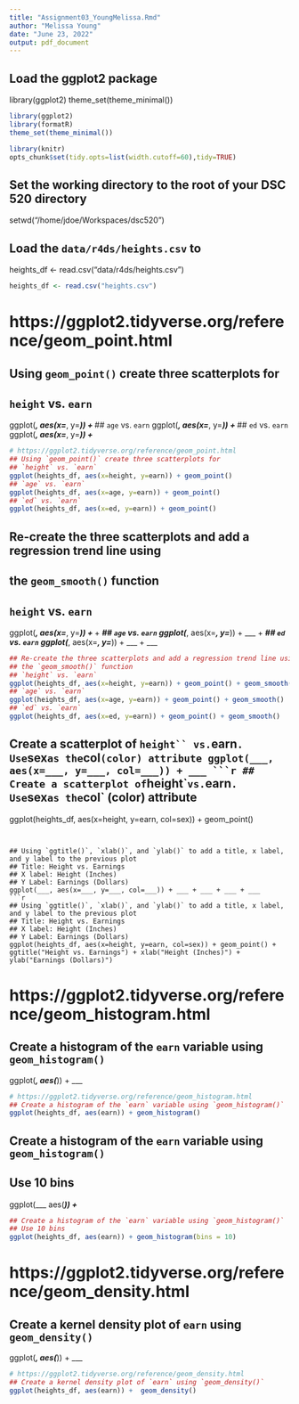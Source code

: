 ---
title: "Assignment03_YoungMelissa.Rmd"
author: "Melissa Young"
date: "June 23, 2022"
output: pdf_document
---


## Load the ggplot2 package
library(ggplot2)
theme_set(theme_minimal())
```{r}
library(ggplot2)
library(formatR)
theme_set(theme_minimal())
```
```{r, echo = F}
library(knitr)
opts_chunk$set(tidy.opts=list(width.cutoff=60),tidy=TRUE)
```

## Set the working directory to the root of your DSC 520 directory
setwd("/home/jdoe/Workspaces/dsc520")

## Load the `data/r4ds/heights.csv` to
heights_df <- read.csv("data/r4ds/heights.csv")
```{r}
heights_df <- read.csv("heights.csv")
```

# https://ggplot2.tidyverse.org/reference/geom_point.html
## Using `geom_point()` create three scatterplots for
## `height` vs. `earn`
ggplot(___, aes(x=___, y=___)) + ___
## `age` vs. `earn`
ggplot(___, aes(x=___, y=___)) + ___
## `ed` vs. `earn`
ggplot(___, aes(x=___, y=___)) + ___
```{r}
# https://ggplot2.tidyverse.org/reference/geom_point.html
## Using `geom_point()` create three scatterplots for
## `height` vs. `earn`
ggplot(heights_df, aes(x=height, y=earn)) + geom_point()
## `age` vs. `earn`
ggplot(heights_df, aes(x=age, y=earn)) + geom_point()
## `ed` vs. `earn`
ggplot(heights_df, aes(x=ed, y=earn)) + geom_point()
```


## Re-create the three scatterplots and add a regression trend line using
## the `geom_smooth()` function
## `height` vs. `earn`
ggplot(___, aes(x=___, y=___)) + ___ + ___
## `age` vs. `earn`
ggplot(___, aes(x=___, y=___)) + ___ + ___
## `ed` vs. `earn`
ggplot(___, aes(x=___, y=___)) + ___ + ___
```{r}
## Re-create the three scatterplots and add a regression trend line using
## the `geom_smooth()` function
## `height` vs. `earn`
ggplot(heights_df, aes(x=height, y=earn)) + geom_point() + geom_smooth()
## `age` vs. `earn`
ggplot(heights_df, aes(x=age, y=earn)) + geom_point() + geom_smooth()
## `ed` vs. `earn`
ggplot(heights_df, aes(x=ed, y=earn)) + geom_point() + geom_smooth()
```

## Create a scatterplot of `height`` vs. `earn`.  Use `sex` as the `col` (color) attribute
ggplot(___, aes(x=___, y=___, col=___)) + ___
```{r}
## Create a scatterplot of `height`` vs. `earn`.  Use `sex` as the `col` (color) attribute
ggplot(heights_df, aes(x=height, y=earn, col=sex)) + geom_point()
```


## Using `ggtitle()`, `xlab()`, and `ylab()` to add a title, x label, and y label to the previous plot
## Title: Height vs. Earnings
## X label: Height (Inches)
## Y Label: Earnings (Dollars)
ggplot(___, aes(x=___, y=___, col=___)) + ___ + ___ + ___ + ___
```{r}
## Using `ggtitle()`, `xlab()`, and `ylab()` to add a title, x label, and y label to the previous plot
## Title: Height vs. Earnings
## X label: Height (Inches)
## Y Label: Earnings (Dollars)
ggplot(heights_df, aes(x=height, y=earn, col=sex)) + geom_point() + ggtitle("Height vs. Earnings") + xlab("Height (Inches)") + ylab("Earnings (Dollars)")
```


# https://ggplot2.tidyverse.org/reference/geom_histogram.html
## Create a histogram of the `earn` variable using `geom_histogram()`
ggplot(___, aes(___)) + ___
```{r}
# https://ggplot2.tidyverse.org/reference/geom_histogram.html
## Create a histogram of the `earn` variable using `geom_histogram()`
ggplot(heights_df, aes(earn)) + geom_histogram()
```


## Create a histogram of the `earn` variable using `geom_histogram()`
## Use 10 bins
ggplot(___ aes(___)) + ___
```{r}
## Create a histogram of the `earn` variable using `geom_histogram()`
## Use 10 bins
ggplot(heights_df, aes(earn)) + geom_histogram(bins = 10)
```


# https://ggplot2.tidyverse.org/reference/geom_density.html
## Create a kernel density plot of `earn` using `geom_density()`
ggplot(___, aes(___)) +  ___
```{r}
# https://ggplot2.tidyverse.org/reference/geom_density.html
## Create a kernel density plot of `earn` using `geom_density()`
ggplot(heights_df, aes(earn)) +  geom_density()
```

